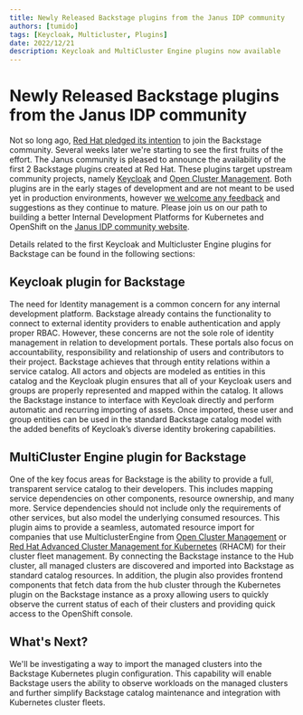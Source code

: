 ```yaml
---
title: Newly Released Backstage plugins from the Janus IDP community
authors: [tumido]
tags: [Keycloak, Multicluster, Plugins]
date: 2022/12/21
description: Keycloak and MultiCluster Engine plugins now available
---
```


# Newly Released Backstage plugins from the Janus IDP community

Not so long ago, [Red Hat pledged its intention](https://developers.redhat.com/articles/2022/10/24/red-hat-joins-backstageio-community) to join the Backstage community. Several weeks later we're starting to see the first fruits of the effort. The Janus community is pleased to announce the availability of the first 2 Backstage plugins created at Red Hat. These plugins target upstream community projects, namely [Keycloak](https://www.keycloak.org/) and [Open Cluster Management](https://open-cluster-management.io/). Both plugins are in the early stages of development and are not meant to be used yet in production environments, however [we welcome any feedback](https://github.com/janus-idp/backstage-plugins/issues) and suggestions as they continue to mature. Please join us on our path to building a better Internal Development Platforms for Kubernetes and OpenShift on the [Janus IDP community website](http://www.janus-idp.io).

Details related to the first Keycloak and Multicluster Engine plugins for Backstage can be found in the following sections:

## Keycloak plugin for Backstage

The need for Identity management is a common concern for any internal development platform. Backstage already contains the functionality to connect to external identity providers to enable authentication and apply proper RBAC. However, these concerns are not the sole role of identity management in relation to development portals. These portals also focus on accountability, responsibility and relationship of users and contributors to their project. Backstage achieves that through entity relations within a service catalog. All actors and objects are modeled as entities in this catalog and the Keycloak plugin ensures that all of your Keycloak users and groups are properly represented and mapped within the catalog. It allows the Backstage instance to interface with Keycloak directly and perform automatic and recurring importing of assets. Once imported, these user and group entities can be used in the standard Backstage catalog model with the added benefits of Keycloak’s diverse identity brokering capabilities.

## MultiCluster Engine plugin for Backstage

One of the key focus areas for Backstage is the ability to provide a full, transparent service catalog to their developers. This includes mapping service dependencies on other components, resource ownership, and many more. Service dependencies should not include only the requirements of other services, but also model the underlying consumed resources. This plugin aims to provide a seamless, automated resource import for companies that use MulticlusterEngine from [Open Cluster Management](https://open-cluster-management.io/) or [Red Hat Advanced Cluster Management for Kubernetes](https://www.redhat.com/en/technologies/management/advanced-cluster-management) (RHACM) for their cluster fleet management. By connecting the Backstage instance to the Hub cluster, all managed clusters are discovered and imported into Backstage as standard catalog resources. In addition, the plugin also provides frontend components that fetch data from the hub cluster through the Kubernetes plugin on the Backstage instance as a proxy allowing users to quickly observe the current status of each of their clusters and providing quick access to the OpenShift console.

## What's Next?

We'll be investigating a way to import the managed clusters into the Backstage Kubernetes plugin configuration. This capability will enable Backstage users the ability to observe workloads on the managed clusters and further simplify Backstage catalog maintenance and integration with Kubernetes cluster fleets.
